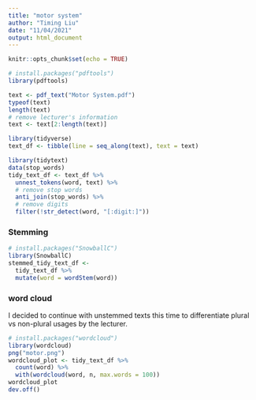 ```yaml
---
title: "motor system"
author: "Timing Liu"
date: "11/04/2021"
output: html_document
---
```


```r
knitr::opts_chunk$set(echo = TRUE)
```
```r
# install.packages("pdftools")
library(pdftools)

```
```r
text <- pdf_text("Motor System.pdf")
typeof(text)
length(text)
# remove lecturer's information
text <- text[2:length(text)]
```


```r
library(tidyverse)
text_df <- tibble(line = seq_along(text), text = text)

```

```r
library(tidytext)
data(stop_words)
tidy_text_df <- text_df %>% 
  unnest_tokens(word, text) %>% 
  # remove stop words
  anti_join(stop_words) %>% 
  # remove digits
  filter(!str_detect(word, "[:digit:]"))
```
### Stemming 

```r
# install.packages("SnowballC")
library(SnowballC)
stemmed_tidy_text_df <- 
  tidy_text_df %>% 
  mutate(word = wordStem(word))

```


### word cloud
I decided to continue with unstemmed texts this time to differentiate plural vs non-plural usages by the lecturer. 
```r
# install.packages("wordcloud")
library(wordcloud)
png("motor.png")
wordcloud_plot <- tidy_text_df %>% 
  count(word) %>% 
  with(wordcloud(word, n, max.words = 100))
wordcloud_plot
dev.off()
```

